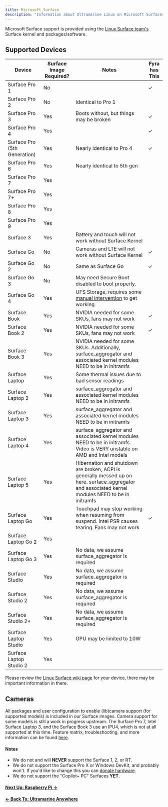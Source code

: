 ```yaml
---
title: Microsoft Surface
description: "Information about Ultramarine Linux on Microsoft Surfaces"
---
```



Microsoft Surface support is provided using the [Linux Surface team's](https://github.com/linux-surface/linux-surface) Surface kernel and packages/software.

## Supported Devices

| Device                       | Surface Image Required? | Notes                                                                                                                                              | Fyra has This |
| ---------------------------- | ----------------------- | -------------------------------------------------------------------------------------------------------------------------------------------------- | ------------- |
| Surface Pro 1                | No                      |                                                                                                                                                    | ✓             |
| Surface Pro 2                | No                      | Identical to Pro 1                                                                                                                                 |               |
| Surface Pro 3                | Yes                     | Boots without, but things may be broken                                                                                                            | ✓             |
| Surface Pro 4                | Yes                     |                                                                                                                                                    |       ✓        |
| Surface Pro (5th Generation) | Yes                     | Nearly identical to Pro 4                                                                                                                          | ✓             |
| Surface Pro 6                | Yes                     | Nearly identical to 5th gen                                                                                                                        |               |
| Surface Pro 7                | Yes                     |                                                                                                                                                    |               |
| Surface Pro 7+               | Yes                     |                                                                                                                                                    |               |
| Surface Pro 8                | Yes                     |                                                                                                                                                    |               |
| Surface Pro 9                | Yes                     |                                                                                                                                                    |               |
| Surface 3                    | Yes                     | Battery and touch will not work without Surface Kernel                                                                                             |               |
| Surface Go                   | No                      | Cameras and LTE will not work without Surface Kernel                                                                                               | ✓             |
| Surface Go 2                 | No                      | Same as Surface Go                                                                                                                                 | ✓             |
| Surface Go 3                 | No                      | May need Secure Boot disabled to boot properly.                                                                                                    |               |
| Surface Go 4                 | Yes                     | UFS Storage, requires some [manual intervention](https://github.com/linux-surface/linux-surface/wiki/Surface-Go-4) to get working                  |               |
| Surface Book                 | Yes                     | NVIDIA needed for some SKUs, fans may not work                                                                                                     | ✓             |
| Surface Book 2               | Yes                     | NVIDIA needed for some SKUs, fans may not work                                                                                                     | ✓             |
| Surface Book 3               | Yes                     | NVIDIA needed for some SKUs. Additionally, surface_aggregator and associated kernel modules NEED to be in initramfs                                |               |
| Surface Laptop               | Yes                     | Some thermal issues due to bad sensor readings                                                                                                     |               |
| Surface Laptop 2             | Yes                     | surface_aggregator and associated kernel modules NEED to be in initramfs                                                                           |               |
| Surface Laptop 3             | Yes                     | surface_aggregator and associated kernel modules NEED to be in initramfs                                                                           |               |
| Surface Laptop 4             | Yes                     | surface_aggregator and associated kernel modules NEED to be in initramfs. Video is VERY unstable on AMD and Intel models                           |               |
| Surface Laptop 5             | Yes                     | Hibernation and shutdown are broken, ACPI is generally messed up on here. surface_aggregator and associated kernel modules NEED to be in initramfs |               |
| Surface Laptop Go            | Yes                     | Touchpad may stop working when resuming from suspend. Intel PSR causes tearing. Fans may not work                                                  | ✓             |
| Surface Laptop Go 2          | Yes                     |                                                                                                                                                    |               |
| Surface Laptop Go 3          | Yes                     | No data, we assume surface_aggregator is required                                                                                                  |               |
| Surface Studio               | Yes                     | No data, we assume surface_aggregator is required                                                                                                  |               |
| Surface Studio 2             | Yes                     | No data, we assume surface_aggregator is required                                                                                                  |               |
| Surface Studio 2+            | Yes                     | No data, we assume surface_aggregator is required                                                                                                  |               |
| Surface Laptop Studio        | Yes                     | GPU may be limited to 10W                                                                                                                          |               |
| Surface Laptop Studio 2      | Yes                     |                                                                                                                                                    |               |

Please review the [Linux Surface wiki page](https://github.com/linux-surface/linux-surface/wiki) for your device, there may be important information in there.

## Cameras

All packages and user configuration to enable (lib)camera support (for supported models) is included in our Surface images. Camera support for some models is still a work in progress upstream. The Surface Pro 7, Intel Surface Laptop 3, and the Surface Book 3 use an IPU4, which is not at all supported at this time. Feature matrix, troubleshooting, and more information can be found [here](https://github.com/linux-surface/linux-surface/wiki/Camera-Support).

#### Notes

- We do not and will **NEVER** support the Surface 1, 2, or RT.
- We do not support the Surface Pro X or Windows DevKit, and probably won't. If you'd like to change this you can [donate hardware](/en/contributing/contributorguide/#hardware).
- We do not support the "Copilot+ PC" Surfaces **YET**.

#### [Next Up: Raspberry Pi →](/en/anywhere/rpi)

#### [← Back To: Ultramarine Anywhere](/en/anywhere/anywhere)
